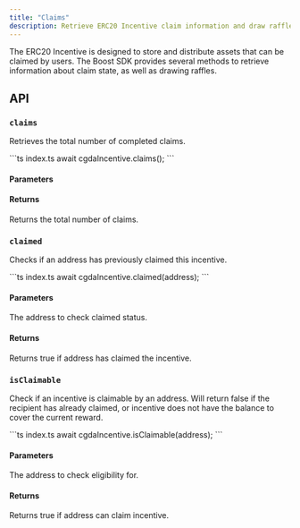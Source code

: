 ```yaml
---
title: "Claims"
description: Retrieve ERC20 Incentive claim information and draw raffle
---
```



<SDKDisclaimer />

The ERC20 Incentive is designed to store and distribute assets that can be claimed by users. The Boost SDK provides several methods to retrieve information about claim state, as well as drawing raffles.

## API

### `claims`

Retrieves the total number of completed claims.

<CodeGroup>
```ts index.ts
await cgdaIncentive.claims();
```
</CodeGroup>

#### Parameters

<ReadParams />

#### Returns

<ResponseField name="Total claims" type="Promise<bigint>">
  Returns the total number of claims.
</ResponseField>

### `claimed`

Checks if an address has previously claimed this incentive.

<CodeGroup>
```ts index.ts
await cgdaIncentive.claimed(address);
```
</CodeGroup>

#### Parameters

<ParamField path="address" type="Address">
  The address to check claimed status.
</ParamField>

<ReadParams />

#### Returns

<ResponseField name="Has claimed" type="Promise<boolean>">
 Returns true if address has claimed the incentive.
</ResponseField>

### `isClaimable`

Check if an incentive is claimable by an address. Will return false if the recipient has already claimed, or incentive does not have the balance to cover the current reward.

<CodeGroup>
```ts index.ts
await cgdaIncentive.isClaimable(address);
```
</CodeGroup>

#### Parameters

<ParamField path="address" type="Address">
  The address to check eligibility for.
</ParamField>

<ReadParams />

#### Returns

<ResponseField name="Eligibility" type="Promise<boolean>">
 Returns true if address can claim incentive.
</ResponseField>

<CommonIncentiveMethods />
